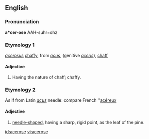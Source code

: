 ==English==

===Pronunciation===
'''a*cer-ose'''
AAH-suhr=ohz

===Etymology 1===
{{etyl|la}} ''[[acerosus]]'' [[chaffy]], from ''[[acus]]'', (genitive ''[[aceris]]''), [[chaff]]

====Adjective====
{{en-adj|-}}

# {{botany}} Having the nature of chaff; chaffy.

===Etymology 2===
As if from Latin ''[[acus]]'' needle: compare French ''[[acéreux]]

====Adjective====
{{en-adj|-}}

# {{botany}} [[needle-shaped]], having a sharp, rigid point, as the leaf of the pine.

[[id:acerose]]
[[vi:acerose]]